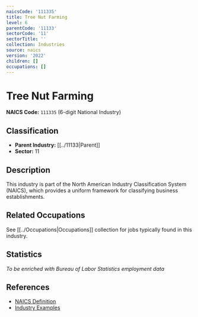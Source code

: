 ```yaml
---
naicsCode: '111335'
title: Tree Nut Farming
level: 6
parentCode: '11133'
sectorCode: '11'
sectorTitle: ''
collection: Industries
source: naics
version: '2022'
children: []
occupations: []
---
```

# Tree Nut Farming

**NAICS Code:** `111335` (6-digit National Industry)

## Classification

- **Parent Industry:** [[../11133|Parent]]
- **Sector:** 11

## Description

This industry is part of the North American Industry Classification System (NAICS), which provides a uniform framework for classifying business establishments.

## Related Occupations

See [[../Occupations|Occupations]] collection for jobs typically found in this industry.

## Statistics

*To be enriched with Bureau of Labor Statistics employment data*

## References

- [NAICS Definition](https://www.census.gov/naics/)
- [Industry Examples](https://www.census.gov/naics/2022NAICS/)
